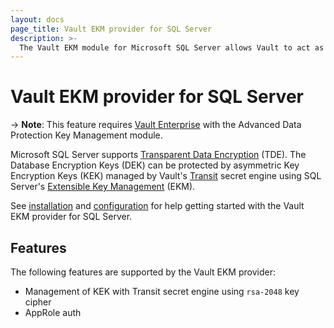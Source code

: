 ```yaml
---
layout: docs
page_title: Vault EKM provider for SQL Server
description: >-
  The Vault EKM module for Microsoft SQL Server allows Vault to act as a provider for TDE.
---
```


# Vault EKM provider for SQL Server

-> **Note**: This feature requires [Vault Enterprise](https://www.hashicorp.com/products/vault/)
with the Advanced Data Protection Key Management module.

Microsoft SQL Server supports [Transparent Data Encryption][tde] (TDE). The
Database Encryption Keys (DEK) can be protected by asymmetric Key Encryption
Keys (KEK) managed by Vault's [Transit][transit] secret engine using SQL Server's
[Extensible Key Management][tde] (EKM).

[tde]: https://docs.microsoft.com/en-us/sql/relational-databases/security/encryption/transparent-data-encryption?view=sql-server-ver15
[ekm]: https://docs.microsoft.com/sql/relational-databases/security/encryption/extensible-key-management-ekm?view=sql-server-ver15
[transit]: /vault/docs/secrets/transit


See [installation](/vault/docs/platform/mssql/installation) and [configuration](/vault/docs/platform/mssql/configuration)
for help getting started with the Vault EKM provider for SQL Server.

## Features

The following features are supported by the Vault EKM provider:

* Management of KEK with Transit secret engine using `rsa-2048` key cipher
* AppRole auth
